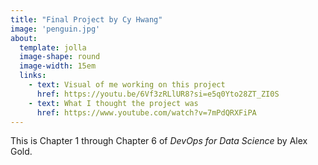 ```yaml
---
title: "Final Project by Cy Hwang"
image: 'penguin.jpg'
about:
  template: jolla
  image-shape: round
  image-width: 15em
  links: 
    - text: Visual of me working on this project
      href: https://youtu.be/6Vf3zRLlUR8?si=e5q0Yto28ZT_ZI0S
    - text: What I thought the project was
      href: https://www.youtube.com/watch?v=7mPdQRXFiPA
---
```


This is Chapter 1 through Chapter 6 of *DevOps for Data Science* by Alex Gold.
